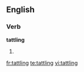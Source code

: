 ==English==

===Verb===
'''tattling'''

# {{present participle of|[[tattle]]}}

[[fr:tattling]]
[[te:tattling]]
[[vi:tattling]]